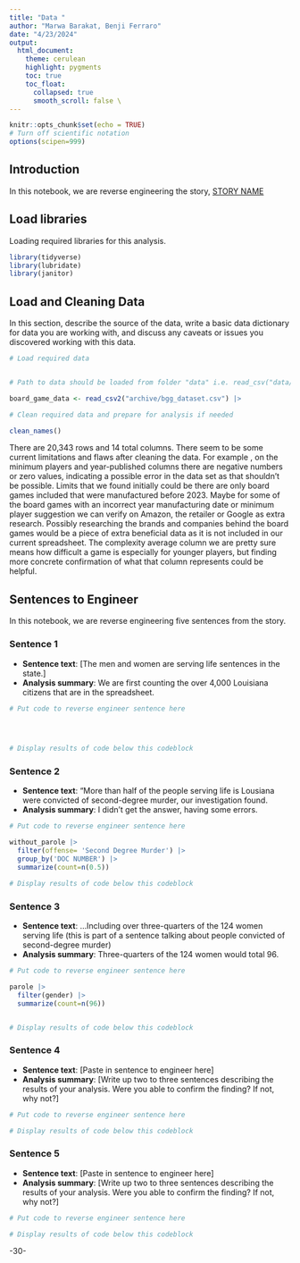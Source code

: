 ```yaml
---
title: "Data "
author: "Marwa Barakat, Benji Ferraro"
date: "4/23/2024"
output:
  html_document:
    theme: cerulean
    highlight: pygments
    toc: true
    toc_float:
      collapsed: true
      smooth_scroll: false \
---
```


```r
knitr::opts_chunk$set(echo = TRUE)
# Turn off scientific notation
options(scipen=999)
```

## Introduction

In this notebook, we are reverse engineering the story, [STORY NAME](STORY%20URL)

## Load libraries

Loading required libraries for this analysis.

```r
library(tidyverse)
library(lubridate)
library(janitor)
```

## Load and Cleaning Data

In this section, describe the source of the data, write a basic data dictionary for data you are working with, and discuss any caveats or issues you discovered working with this data.

```r
# Load required data


# Path to data should be loaded from folder "data" i.e. read_csv("data/name_of_data.csv")

board_game_data <- read_csv2("archive/bgg_dataset.csv") |>

# Clean required data and prepare for analysis if needed

clean_names()

```

There are 20,343 rows and 14 total columns. There seem to be some current limitations and flaws after cleaning the data. For example , on the minimum players and year-published columns there are negative numbers or zero values, indicating a possible error in the data set as that shouldn't be possible. Limits that we found initially could be there are only board games included that were manufactured before 2023. Maybe for some of the board games with an incorrect year manufacturing date or minimum player suggestion we can verify on Amazon, the retailer or Google as extra research. Possibly researching the brands and companies behind the board games would be a piece of extra beneficial data as it is not included in our current spreadsheet. The complexity average column we are pretty sure means how difficult a game is especially for younger players, but finding more concrete confirmation of what that column represents could be helpful.

## Sentences to Engineer

In this notebook, we are reverse engineering five sentences from the story.

### Sentence 1

-   **Sentence text**: [The men and women are serving life sentences in the state.]
-   **Analysis summary**: We are first counting the over 4,000 Louisiana citizens that are in the spreadsheet.

```r
# Put code to reverse engineer sentence here


  

# Display results of code below this codeblock

```

### Sentence 2

-   **Sentence text**: "More than half of the people serving life is Lousiana were convicted of second-degree murder, our investigation found.
-   **Analysis summary**: I didn't get the answer, having some errors.

```r
# Put code to reverse engineer sentence here

without_parole |>
  filter(offense= 'Second Degree Murder') |> 
  group_by('DOC NUMBER') |>
  summarize(count=n(0.5))

# Display results of code below this codeblock

```

### Sentence 3

-   **Sentence text**: ...Including over three-quarters of the 124 women serving life (this is part of a sentence talking about people convicted of second-degree murder)
-   **Analysis summary**: Three-quarters of the 124 women would total 96.

```r
# Put code to reverse engineer sentence here

parole |>
  filter(gender) |>
  summarize(count=n(96))


# Display results of code below this codeblock

```

### Sentence 4

-   **Sentence text**: [Paste in sentence to engineer here]
-   **Analysis summary**: [Write up two to three sentences describing the results of your analysis. Were you able to confirm the finding? If not, why not?]

```r
# Put code to reverse engineer sentence here

# Display results of code below this codeblock

```

### Sentence 5

-   **Sentence text**: [Paste in sentence to engineer here]
-   **Analysis summary**: [Write up two to three sentences describing the results of your analysis. Were you able to confirm the finding? If not, why not?]

```r
# Put code to reverse engineer sentence here

# Display results of code below this codeblock

```

-30-
